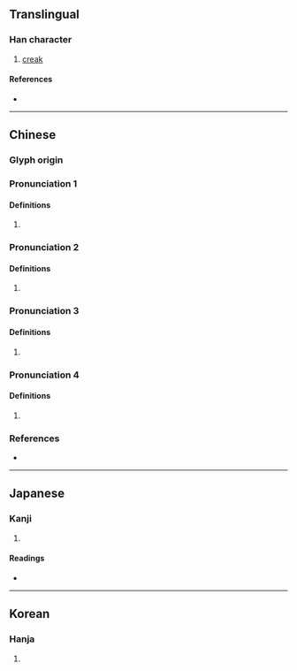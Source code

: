 {{character info/new}}
==Translingual==

===Han character===
{{Han char|rn=30|rad=口|as=08|sn=11|four=60047|canj=RYRD|ids=⿰口享}}

# [[creak]]

====References====
* {{Han ref|kx=0195.080|dkj=03812|dj=0416.080|hdz=10644.140|uh=554D|ud=21837|bh=D474|bd=54388}}

----

==Chinese==
{{zh-forms}}

===Glyph origin===
{{Han etym}}

===Pronunciation 1===
{{zh-pron
|m=zhūn
|c=zeon1
|mc=
|oc=
|cat=
}}

====Definitions====
{{zh-hanzi}}

# {{rfdef|zh}}

===Pronunciation 2===
{{zh-pron
|m=tūn
|c=tan1,teon1
|mc=y
|oc=y
|cat=
}}

====Definitions====
{{zh-hanzi}}

# {{rfdef|zh}}

===Pronunciation 3===
{{zh-pron
|m=xiāng
|c=
|mc=
|oc=
|cat=
}}

====Definitions====
{{zh-hanzi}}

# {{rfdef|zh}}

===Pronunciation 4===
{{zh-pron
|m=duǐ
|c=
|mc=
|oc=
|cat=
}}

====Definitions====
{{zh-hanzi}}

# {{rfdef|zh}}

===References===
* {{R:yue:mfccd}}

----

==Japanese==

===Kanji===
{{ja-kanji|grade=|rs=口08}}

# {{defn|lang=ja|sort=口08}}

====Readings====
* {{ja-readings|on=[[とん]] (ton), [[どん]] (don), [[しゅん]] (shun), [[たい]] (tai), [[て]] (te), [[きょう]] (kyō), [[かう]] (kau)|kun=[[いき]] (iki)}}

----

==Korean==

===Hanja===
{{ko-hanja|hangeul=톤|rv=ton|mr=t'on}}

# {{defn|lang=ko|sort=口08}}